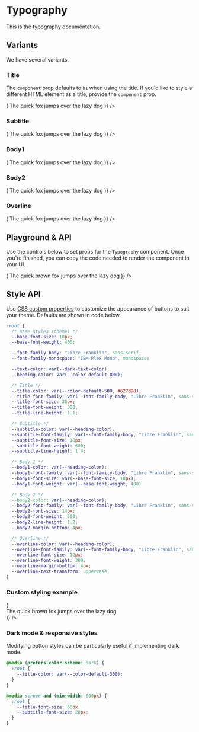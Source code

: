 

<Meta title="Typography" component={Typography} />

# Typography

This is the typography documentation.

## Variants

We have several variants.

### Title

The `component` prop defaults to `h1` when using the title. If you'd like to style a different HTML element as a title, provide the `component` prop.

<Canvas>
  <Story
    name="title"
    args={{ variant: "title" }}
    render={(args) => (
      <Typography {...args}>The quick fox jumps over the lazy dog</Typography>
    )}
  />
</Canvas>

### Subtitle

<Canvas>
  <Story
    name="subtitle"
    args={{ variant: "subtitle" }}
    render={(args) => (
      <Typography {...args}>The quick fox jumps over the lazy dog</Typography>
    )}
  />
</Canvas>

### Body1

<Canvas>
  <Story
    name="body1"
    args={{ variant: "body1" }}
    render={(args) => (
      <Typography {...args}>The quick fox jumps over the lazy dog</Typography>
    )}
  />
</Canvas>

### Body2

<Canvas>
  <Story
    name="body2"
    args={{ variant: "body2" }}
    render={(args) => (
      <Typography {...args}>The quick fox jumps over the lazy dog</Typography>
    )}
  />
</Canvas>

### Overline

<Canvas>
  <Story
    name="overline"
    args={{ variant: "overline" }}
    render={(args) => (
      <Typography {...args}>The quick fox jumps over the lazy dog</Typography>
    )}
  />
</Canvas>

## Playground & API

Use the controls below to set props for the `Typography` component. Once you're finished, you can copy the code needed to render the component in your UI.

<Canvas withSource="open">
  <Story
    name="playground"
    render={(args) => (
      <Typography {...args}>
        The quick brown fox jumps over the lazy dog
      </Typography>
    )}
  />
</Canvas>

<ArgsTable story="playground" />

## Style API

Use [CSS custom properties](https://developer.mozilla.org/en-US/docs/Web/CSS/Using_CSS_custom_properties) to customize the appearance of buttons to suit your theme. Defaults are shown in code below.

```css
:root {
  /* Base styles (theme) */
  --base-font-size: 18px;
  --base-font-weight: 400;

  --font-family-body: "Libre Franklin", sans-serif;
  --font-family-monospace: "IBM Plex Mono", monospace;

  --text-color: var(--dark-text-color);
  --heading-color: var(--color-default-800);

  /* Title */
  --title-color: var(--color-default-500, #627d98);
  --title-font-family: var(--font-family-body, "Libre Franklin", sans-serif);
  --title-font-size: 36px;
  --title-font-weight: 300;
  --title-line-height: 1.1;

  /* Subtitle */
  --subtitle-color: var(--heading-color);
  --subtitle-font-family: var(--font-family-body, "Libre Franklin", sans-serif);
  --subtitle-font-size: 18px;
  --subtitle-font-weight: 600;
  --subtitle-line-height: 1.4;

  /* Body 1 */
  --body1-color: var(--heading-color);
  --body1-font-family: var(--font-family-body, "Libre Franklin", sans-serif);
  --body1-font-size: var(--base-font-size, 18px);
  --body1-font-weight: var(--base-font-weight, 400)

  /* Body 2 */
  --body2-color: var(--heading-color);
  --body2-font-family: var(--font-family-body, "Libre Franklin", sans-serif);
  --body2-font-size: 14px;
  --body2-font-weight: 500;
  --body2-line-height: 1.2;
  --body2-margin-bottom: 4px;

  /* Overline */
  --overline-color: var(--heading-color);
  --overline-font-family: var(--font-family-body, "Libre Franklin", sans-serif);
  --overline-font-size: 12px;
  --overline-font-weight: 300;
  --overline-margin-bottom: 4px;
  --overline-text-transform: uppercase;
}
```

### Custom styling example

<Canvas>
  <Story
    name="styling"
    args={{ variant: "title", component: "span" }}
    render={(args) => (
      <div
        style={{
          "--title-color": "hotpink",
          "--title-font-family": "Times New Roman",
          "--title-font-size": "200px",
        }}
      >
        <Typography {...args}>
          The quick brown fox jumps over the lazy dog
        </Typography>
      </div>
    )}
  />
</Canvas>

### Dark mode & responsive styles

Modifying button styles can be particularly useful if implementing dark mode.

```css
@media (prefers-color-scheme: dark) {
  :root {
    --title-color: var(--color-default-300);
  }
}

@media screen and (min-width: 600px) {
  :root {
    --title-font-size: 60px;
    --subtitle-font-size: 20px;
  }
}
```
